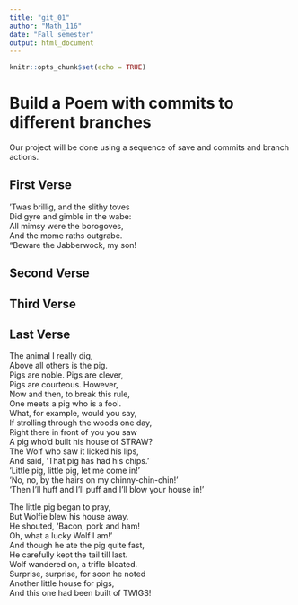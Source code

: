 ```yaml
---
title: "git_01"
author: "Math_116"
date: "Fall semester"
output: html_document
---
```


```r
knitr::opts_chunk$set(echo = TRUE)
```
# Build a Poem with commits to different branches
Our project will be done using a sequence of save and commits and branch actions.
<!-- Do not modify or change any text in "!--" bracketed areas such as this --- these are instructions to
you, if you change any of this the git program will notice it and compromise your git merging strategy !-->

## First Verse 
<!--Put the first five lines of a poem by Lewis Carrol in this section!-->
  
’Twas brillig, and the slithy toves  
Did gyre and gimble in the wabe:  
All mimsy were the borogoves,  
And the mome raths outgrabe.  
“Beware the Jabberwock, my son!  
  
## Second Verse
<!--Put the first five lines of a poem by Robert Frost here!-->

## Third Verse
<!--Put the first two verses of The Walrus and the Carpenter here!-->

## Last Verse
<!--Put a short poem you created using chatGPT of 20 to 30 lines,here!-->
  
The animal I really dig,  
Above all others is the pig.  
Pigs are noble. Pigs are clever,  
Pigs are courteous. However,  
Now and then, to break this rule,  
One meets a pig who is a fool.  
What, for example, would you say,  
If strolling through the woods one day,  
Right there in front of you you saw  
A pig who’d built his house of STRAW?  
The Wolf who saw it licked his lips,  
And said, ‘That pig has had his chips.’  
‘Little pig, little pig, let me come in!’  
‘No, no, by the hairs on my   chinny-chin-chin!’  
‘Then I’ll huff and I’ll puff and I’ll   blow your house in!’  
  
The little pig began to pray,  
But Wolfie blew his house away.  
He shouted, ‘Bacon, pork and ham!  
Oh, what a lucky Wolf I am!’  
And though he ate the pig quite fast,  
He carefully kept the tail till last.  
Wolf wandered on, a trifle bloated.  
Surprise, surprise, for soon he noted  
Another little house for pigs,  
And this one had been built of TWIGS!  